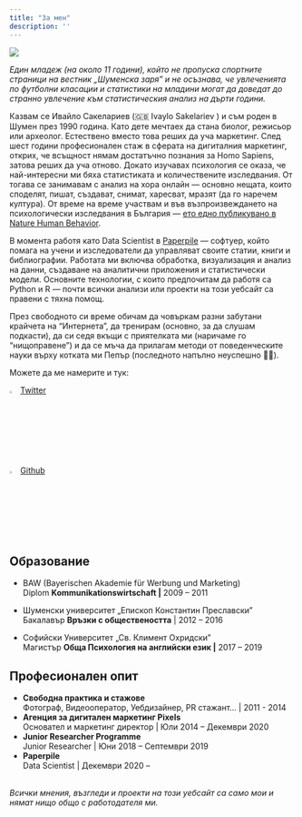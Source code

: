 ```yaml
---
title: "За мен"
description: ''
---
```


![](static/photo_is.jpg)

<aside>*Един младеж (на около 11 години), който не пропуска спортните страници на вестник „Шуменска заря" и не осъзнава, че увлеченията по футболни класации и статистики на младини могат да доведат до странно увлечение към статистическия анализ на дърти години.*</aside>

Казвам се Ивайло Сакелариев (🇬🇧 Ivaylo Sakelariev ) и съм роден в Шумен през 1990 година. Като дете мечтаех да стана биолог, режисьор или археолог. Естествено вместо това реших да уча маркетинг. След шест години професионален стаж в сферата на дигиталния маркетинг, открих, че всъщност нямам достатъчно познания за Homo Sapiens, затова реших да уча отново. Докато изучавах психология се оказа, че най-интересни ми бяха статистиката и количествените изследвания. От тогава се занимавам с анализ на хора онлайн --- основно нещата, които споделят, пишат, създават, снимат, харесват, мразят (да го наречем култура). От време на време участвам и във възпроизвеждането на психологически изследвания в България --- [ето едно публикувано в Nature Human Behavior](https://www.nature.com/articles/s41562-021-01092-x).

В момента работя като Data Scientist в [Paperpile](https://paperpile.com) --- софтуер, който помага на учени и изследователи да управляват своите статии, книги и библиографии. Работата ми включва обработка, визуализация и анализ на данни, създаване на аналитични приложения и статистически модели. Основните технологии, с които предпочитам да работя са Python и R --- почти всички анализи или проекти на този уебсайт са правени с тяхна помощ.

През свободното си време обичам да човъркам разни забутани крайчета на "Интернета", да тренирам (основно, за да слушам подкасти), да си седя вкъщи с приятелката ми (наричаме го "нищоправене") и да се мъча да прилагам методи от поведенческите науки върху котката ми Пепър (последното напълно неуспешно 🤷‍♂️).

Можете да ме намерите и тук:

![](images/2021%20Twitter%20logo%20-%20black.png "sakelariev"){width="3%"} [Twitter](https://twitter.com/sakelariev "https://twitter.com/sakelariev")

![](images/GitHub-Mark-32px.png){width="3%"} [Github](https://github.com/sakelariev "https://github.com/sakelariev")

## Образование

-   BAW (Bayerischen Akademie für Werbung und Marketing)\
    Diplom **Kommunikationswirtschaft \|** 2009 -- 2011

-   Шуменски университет „Епископ Константин Преславски"\
    Бакалавър **Връзки с обществеността** \| 2012 -- 2016

-   Софийски Университет „Св. Климент Охридски"\
    Магистър **Обща Психология на английски език \|** 2017 -- 2019

## Професионален опит

-   **Свободна практика и стажове**\
    Фотограф, Видеооператор, Уебдизайнер, PR стажант... \| 2011 - 2014
-   **Агенция за дигитален маркетинг Pixels**\
    Основател и маркетинг директор \| Юли 2014 -- Декември 2020
-   **Junior Researcher Programme\
    **Junior Researcher \| Юни 2018 -- Септември 2019
-   **Paperpile**\
    Data Scientist \| Декември 2020 --

\
*Всички мнения, възгледи и проекти на този уебсайт са само мои и нямат нищо общо с работодателя ми.*
